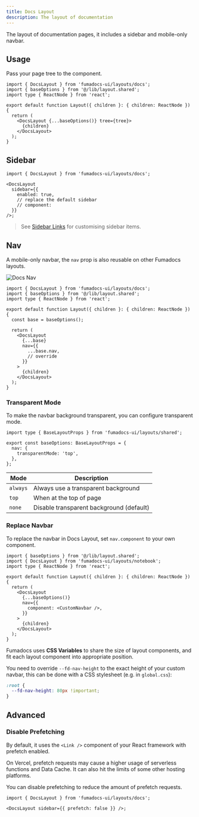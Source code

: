 ```yaml
---
title: Docs Layout
description: The layout of documentation
---
```


<Customisation />

The layout of documentation pages, it includes a sidebar and mobile-only navbar.

## Usage

Pass your page tree to the component.

```tsx title="layout.tsx"
import { DocsLayout } from 'fumadocs-ui/layouts/docs';
import { baseOptions } from '@/lib/layout.shared';
import type { ReactNode } from 'react';

export default function Layout({ children }: { children: ReactNode }) {
  return (
    <DocsLayout {...baseOptions()} tree={tree}>
      {children}
    </DocsLayout>
  );
}
```

<AutoTypeTable
  path="./content/docs/ui/props.ts"
  type="Omit<DocsLayoutProps, 'children' | 'disableThemeSwitch'>"
/>

## Sidebar

```tsx title="layout.tsx"
import { DocsLayout } from 'fumadocs-ui/layouts/docs';

<DocsLayout
  sidebar={{
    enabled: true,
    // replace the default sidebar
    // component:
  }}
/>;
```

> See [Sidebar Links](/docs/ui/navigation/sidebar) for customising sidebar items.

<AutoTypeTable path="./content/docs/ui/props.ts" name="SidebarProps" />

## Nav

A mobile-only navbar, the `nav` prop is also reusable on other Fumadocs layouts.

<div className='max-w-[460px] mx-auto'>

![Docs Nav](/docs/docs-nav.png)

</div>

```tsx
import { DocsLayout } from 'fumadocs-ui/layouts/docs';
import { baseOptions } from '@/lib/layout.shared';
import type { ReactNode } from 'react';

export default function Layout({ children }: { children: ReactNode }) {
  const base = baseOptions();

  return (
    <DocsLayout
      {...base}
      nav={{
        ...base.nav,
        // override
      }}
    >
      {children}
    </DocsLayout>
  );
}
```

<AutoTypeTable
  path="./content/docs/ui/props.ts"
  type="Omit<NavbarProps, 'children'>"
/>

### Transparent Mode

To make the navbar background transparent, you can configure transparent mode.

```tsx
import type { BaseLayoutProps } from 'fumadocs-ui/layouts/shared';

export const baseOptions: BaseLayoutProps = {
  nav: {
    transparentMode: 'top',
  },
};
```

| Mode     | Description                              |
| -------- | ---------------------------------------- |
| `always` | Always use a transparent background      |
| `top`    | When at the top of page                  |
| `none`   | Disable transparent background (default) |

### Replace Navbar

To replace the navbar in Docs Layout, set `nav.component` to your own component.

```tsx title="layout.tsx"
import { baseOptions } from '@/lib/layout.shared';
import { DocsLayout } from 'fumadocs-ui/layouts/notebook';
import type { ReactNode } from 'react';

export default function Layout({ children }: { children: ReactNode }) {
  return (
    <DocsLayout
      {...baseOptions()}
      nav={{
        component: <CustomNavbar />,
      }}
    >
      {children}
    </DocsLayout>
  );
}
```

Fumadocs uses **CSS Variables** to share the size of layout components, and fit each layout component into appropriate position.

You need to override `--fd-nav-height` to the exact height of your custom navbar, this can be done with a CSS stylesheet (e.g. in `global.css`):

```css
:root {
  --fd-nav-height: 80px !important;
}
```

## Advanced

### Disable Prefetching

By default, it uses the `<Link />` component of your React framework with prefetch enabled.

On Vercel, prefetch requests may cause a higher usage of serverless functions and Data Cache.
It can also hit the limits of some other hosting platforms.

You can disable prefetching to reduce the amount of prefetch requests.

```tsx
import { DocsLayout } from 'fumadocs-ui/layouts/docs';

<DocsLayout sidebar={{ prefetch: false }} />;
```
